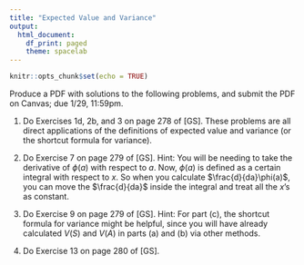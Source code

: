 ```yaml
---
title: "Expected Value and Variance"
output:
  html_document:
    df_print: paged
    theme: spacelab
---
```


```r
knitr::opts_chunk$set(echo = TRUE)
```

Produce a PDF with solutions to the following problems, and submit the PDF on Canvas; due 1/29, 11:59pm. 

1. Do Exercises 1d, 2b, and 3 on page 278 of [GS]. These problems are all direct applications of the definitions of expected value and variance (or the shortcut formula for variance).

2. Do Exercise 7 on page 279 of [GS]. Hint: You will be needing to take the derivative of $\phi(a)$ with respect to $a$. Now, $\phi(a)$ is defined as a certain integral with respect to $x$. So when you calculate $\frac{d}{da}\phi(a)$, you can move the $\frac{d}{da}$ inside the integral and treat all the $x$'s as constant.

3. Do Exercise 9 on page 279 of [GS]. Hint: For part (c), the shortcut formula for variance might be helpful, since you will have already calculated $V(S)$ and $V(A)$ in parts (a) and (b) via other methods.

4. Do Exercise 13 on page 280 of [GS].


